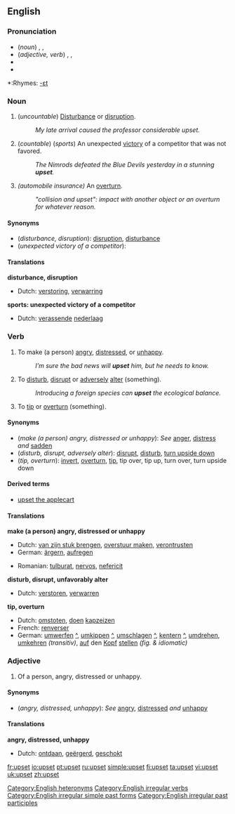 ==English==

===Pronunciation===
*(''noun'') {{AHD|ŭpʹsĕt}}, {{IPA|/ˈʌpsεt/}}, {{SAMPA|/"VpsEt/}}
*(''adjective, verb'') {{AHD|ŭpsĕtʹ}}, {{IPA|/ʌpˈsεt/}}, {{SAMPA|/Vp"sEt/}}
*{{audio|en-us-upset-noun.ogg|Audio (US), noun}}
*{{audio|en-us-upset-verb-adj.ogg|Audio (US), verb/adjective}}
[[Category:English heteronyms]]
*:Rhymes: [[Rhymes:English:-ɛt|-ɛt]]

===Noun===
{{en-noun|s|-}}

#(''uncountable'') [[disturbance|Disturbance]] or [[disruption]].
#: ''My late arrival caused the professor considerable upset.''
#(''countable'') (''sports'') An unexpected [[victory]] of a competitor that was not favored.
#:''The Nimrods defeated the Blue Devils yesterday in a stunning '''upset'''.''
#''(automobile insurance)'' An [[overturn]].
#: ''"collision and upset": impact with another object or an overturn for whatever reason.''

====Synonyms====
*(''disturbance, disruption''): [[disruption]], [[disturbance]]
*(''unexpected victory of a competitor''):
 
====Translations====
'''disturbance, disruption'''
{{top}}
*Dutch: [[verstoring]], [[verwarring]]
{{mid}}
{{bottom}}

'''sports: unexpected victory of a competitor'''
{{top}}
*Dutch: [[verassend]]e [[nederlaag]]
{{mid}}
{{bottom}}

===Verb===
{{en-verb|upsets|upsetting|upset|upset}}

#{{transitive}} To make (a person) [[angry]], [[distressed]], or [[unhappy]].
#:''I’m sure the bad news will '''upset''' him, but he needs to know.''
#{{transitive}} To [[disturb]], [[disrupt]] or [[adversely]] [[alter]] (something).
#:''Introducing a foreign species can '''upset''' the ecological balance.''
#{{transitive}} To [[tip]] or [[overturn]] (something).

====Synonyms====
*(''make (a person) angry, distressed or unhappy''): ''See'' [[anger]], [[distress]] ''and'' [[sadden]]
*(''disturb, disrupt, adversely alter''): [[disrupt]], [[disturb]], [[turn upside down]]
*(''tip, overturn''): [[invert]], [[overturn]], [[tip]], tip over, tip up, turn over, turn upside down

====Derived terms====
*[[upset the applecart]]

====Translations====

'''make (a person) angry, distressed or unhappy'''
{{top}}
*Dutch: [[van zijn stuk brengen]], [[overstuur maken]], [[verontrusten]]
*German: [[ärgern]], [[aufregen]]
{{mid}}
*Romanian: [[tulburat]], [[nervos]], [[nefericit]]
{{bottom}}

'''disturb, disrupt, unfavorably alter'''
{{top}}
*Dutch: [[verstoren]], [[verwarren]]
{{mid}}
{{bottom}}

'''tip, overturn'''
{{top}}
*Dutch: [[omstoten]], [[doen]] [[kapzeizen]]
*French: [[renverser]]
*German: [[umwerfen]] [[:de:umwerfen|^]], [[umkippen]] [[:de:umkippen|^]], [[umschlagen]] [[:de:umschlagen|^]], [[kentern]] [[:de:kentern|^]], [[umdrehen]], [[umkehren]] ''(transitiv)'', [[auf]] den [[Kopf]] [[stellen]] ''(fig. & idiomatic)''
{{mid}}
{{bottom}}

[[Category:English irregular verbs]]
[[Category:English irregular simple past forms]]
[[Category:English irregular past participles]]

===Adjective===
{{en-adj-more}}

# Of a person, angry, distressed or unhappy.

====Synonyms====
*(''angry, distressed, unhappy''): ''See'' [[angry]], [[distressed]] ''and'' [[unhappy]]

====Translations====
'''angry, distressed, unhappy'''
{{top}}
*Dutch: [[ontdaan]], [[geërgerd]], [[geschokt]]
{{mid}}
{{bottom}}

[[fr:upset]]
[[io:upset]]
[[pt:upset]]
[[ru:upset]]
[[simple:upset]]
[[fi:upset]]
[[ta:upset]]
[[vi:upset]]
[[uk:upset]]
[[zh:upset]]